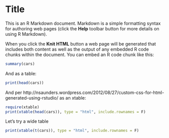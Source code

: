 <style type="text/css">
table, td, th {
   border: 1px solid #ccc;
}
</style>


Title
========================================================

This is an R Markdown document. Markdown is a simple formatting syntax for authoring web pages (click the **Help** toolbar button for more details on using R Markdown).

When you click the **Knit HTML** button a web page will be generated that includes both content as well as the output of any embedded R code chunks within the document. You can embed an R code chunk like this:

```r
summary(cars)
```

And as a table:
```r
print(head(cars))
```


And per http://nsaunders.wordpress.com/2012/08/27/custom-css-for-html-generated-using-rstudio/ as an xtable:
```r
require(xtable)
print(xtable(head(cars)), type = "html", include.rownames = F)
```

Let's try a wide table
```r
print(xtable(t(cars)), type = "html", include.rownames = F)
```
